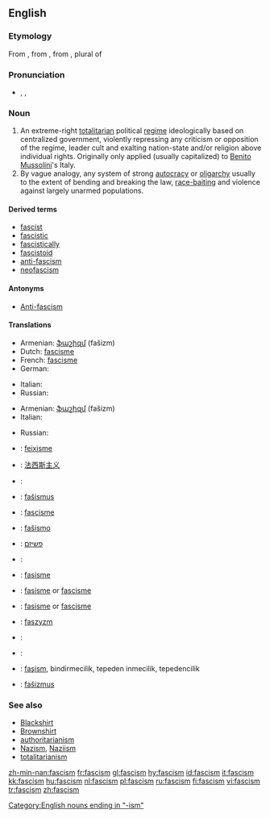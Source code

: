 {{wikipedia}}
==English==

===Etymology===
From {{etyl|it}} {{term|fascismo|lang=it}}, from {{term|fascio||bundle, [[fasces]]|lang=it}}, from {{etyl|la}} {{term|fasces|lang=la}}, plural of {{term|fascis|lang=la}}

===Pronunciation===
* {{enPR|făsh'ĭz(ə)m}}, {{IPA|/ˈfæʃɪz(ə)m/}}, {{SAMPA|/"f{SIz(@)m/}}

===Noun===
{{en-noun}}

# An extreme-right [[totalitarian]] political [[regime]] ideologically based on centralized government, violently repressing any criticism or opposition of the regime, leader cult and exalting nation-state and/or religion above individual rights. Originally only applied (usually capitalized) to [[Benito Mussolini]]'s Italy.
# By vague analogy, any system of strong [[autocracy]] or [[oligarchy]] usually to the extent of bending and breaking the law, [[race-baiting]] and violence against largely unarmed populations.

====Derived terms====
* [[fascist]]
* [[fascistic]]
* [[fascistically]]
* [[fascistoid]]
* [[anti-fascism]]
* [[neofascism]]

====Antonyms====
* [[Anti-fascism]]

====Translations====
{{trans-top|extreme-right totalitarian political regime}}
* Armenian: [[ֆաշիզմ]] (fašizm)
* Dutch: [[fascisme]] {{n}}
* French: [[fascisme]] {{m}}
* German: {{t+|de|Faschismus|m}}
{{trans-mid}}
* Italian: {{t+|it|fascismo|m}}
* Russian: {{t+|ru|фашизм|f|tr=fašizm|sc=Cyrl}}
{{trans-bottom}}

{{trans-top|system of strong autocracy or oligarchy}}
* Armenian: [[ֆաշիզմ]] (fašizm)
* Italian: {{t+|it|fascismo|m}}
{{trans-mid}}
* Russian: {{t+|ru|фашизм|f|tr=fašizm|sc=Cyrl}}
{{trans-bottom}}

{{checktrans-top}}
* {{ttbc|Catalan}}: [[feixisme]] {{m}}
* {{ttbc|Chinese}}: [[法西斯主义]]
* {{ttbc|Croatian}}: {{t-|hr|fašizam|m}}
* {{ttbc|Czech}}: [[fašismus]] {{m}}
* {{ttbc|Danish}}: [[fascisme]] {{c}}
* {{ttbc|Esperanto}}: [[faŝismo]]
* {{ttbc|Hebrew}}: [[פשיזם]]
* {{ttbc|Icelandic}}: {{t-|is|fasismi|m}}
* {{ttbc|Indonesian}}: [[fasisme]]
{{trans-mid}}
* {{ttbc|Norwegian Nynorsk}}: [[fasisme]] or [[fascisme]]
* {{ttbc|Norwegian Bokmål}}: [[fasisme]] or [[fascisme]]
* {{ttbc|Polish}}: [[faszyzm]] {{m}}
* {{ttbc|Spanish}}: {{t+|es|fascismo|m}}
* {{ttbc|Swedish}}: {{t-|sv|fascism|c}}
* {{ttbc|Turkish}}: [[faşism]], bindirmecilik, tepeden inmecilik, tepedencilik 
* {{ttbc|Slovak}}: [[fašizmus]]
{{trans-bottom}}

===See also===
<!-- which of these should really be capitalised? -->
* [[Blackshirt]]
* [[Brownshirt]]
* [[authoritarianism]]
* [[Nazism]], [[Naziism]]
* [[totalitarianism]]

[[Category:English nouns ending in "-ism"]]

[[zh-min-nan:fascism]]
[[fr:fascism]]
[[gl:fascism]]
[[hy:fascism]]
[[id:fascism]]
[[it:fascism]]
[[kk:fascism]]
[[hu:fascism]]
[[nl:fascism]]
[[pl:fascism]]
[[ru:fascism]]
[[fi:fascism]]
[[vi:fascism]]
[[tr:fascism]]
[[zh:fascism]]